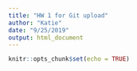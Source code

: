 ```yaml
---
title: "HW 1 for Git upload"
author: "Katie"
date: "9/25/2019"
output: html_document
---
```


```r
knitr::opts_chunk$set(echo = TRUE)
```


